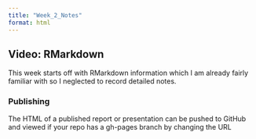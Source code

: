 ```yaml
---
title: "Week_2_Notes"
format: html
---
```


## Video: RMarkdown  
This week starts off with RMarkdown information which I am already fairly familiar with so I neglected to record detailed notes. 

### Publishing  
The HTML of a published report or presentation can be pushed to GitHub and viewed if your repo has a gh-pages branch by changing the URL